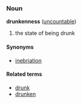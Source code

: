 ===Noun===
'''drunkenness''' ([[uncountable]])

# the state of being drunk

====Synonyms====
*[[inebriation]]

====Related terms====
*[[drunk]]
*[[drunken]]